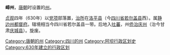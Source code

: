 '''嶂州'''，[[唐朝|唐朝]]时设置的[[州|州]]。

[[貞觀_(唐朝)|贞观]]四年（630年）以[[党项|党项]]部落置，[[治所|治所]]在[[洛平县|洛平县]]（今[[四川省|四川省]][[若尔盖县|若尔盖县]]西）。属[[静边州都督府|静边州都督府]]。辖境相当今四川省若尔盖县一带。后地入[[吐蕃|吐蕃]]，州[[侨治|侨治]][[庆州_(隋朝)|庆州]]（治今甘肃[[庆城县|庆城县]]）。旋废。

{{唐朝行政区划小作品}}
[[Category:唐朝的州|Category:唐朝的州]]
[[Category:四川的州|Category:四川的州]]
[[Category:阿坝行政区划史|Category:阿坝行政区划史]]
[[Category:630年建立的行政区划|Category:630年建立的行政区划]]